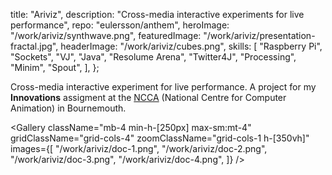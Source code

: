   title: "Ariviz",
  description: "Cross-media interactive experiments for live performance",
  repo: "eulersson/anthem",
  heroImage: "/work/ariviz/synthwave.png",
  featuredImage: "/work/ariviz/presentation-fractal.jpg",
  headerImage: "/work/ariviz/cubes.png",
  skills: [
    "Raspberry Pi",
    "Sockets",
    "VJ",
    "Java",
    "Resolume Arena",
    "Twitter4J",
    "Processing",
    "Minim",
    "Spout",
  ],
};

Cross-media interactive experiment for live performance. A project for my
**Innovations** assigment at the
[NCCA](https://www.bournemouth.ac.uk/about/our-faculties/faculty-media-communication/national-centre-computer-animation)
(National Centre for Computer Animation) in Bournemouth.

<Gallery
  className="mb-4 min-h-[250px] max-sm:mt-4"
  gridClassName="grid-cols-4"
  zoomClassName="grid-cols-1 h-[350vh]"
  images={[
    "/work/ariviz/doc-1.png",
    "/work/ariviz/doc-2.png",
    "/work/ariviz/doc-3.png",
    "/work/ariviz/doc-4.png",
  ]}
/>
